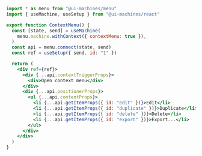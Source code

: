 ```jsx
import * as menu from "@ui-machines/menu"
import { useMachine, useSetup } from "@ui-machines/react"

export function ContextMenu() {
  const [state, send] = useMachine(
    menu.machine.withContext({ contextMenu: true }),
  )
  const api = menu.connect(state, send)
  const ref = useSetup({ send, id: "1" })

  return (
    <div ref={ref}>
      <div {...api.contextTriggerProps}>
        <div>Open context menu</div>
      </div>
      <div {...api.positionerProps}>
        <ul {...api.contentProps}>
          <li {...api.getItemProps({ id: "edit" })}>Edit</li>
          <li {...api.getItemProps({ id: "duplicate" })}>Duplicate</li>
          <li {...api.getItemProps({ id: "delete" })}>Delete</li>
          <li {...api.getItemProps({ id: "export" })}>Export...</li>
        </ul>
      </div>
    </div>
  )
}
```
